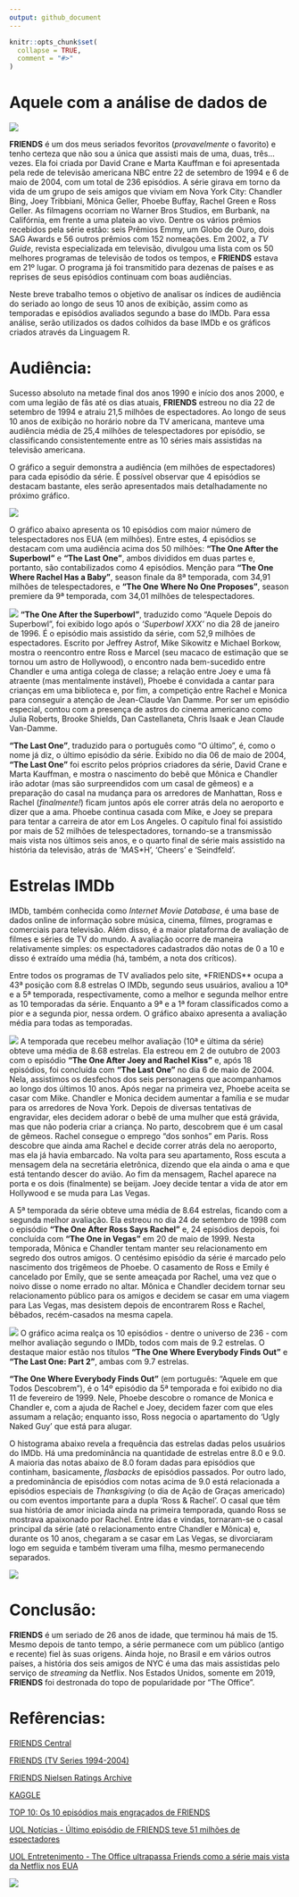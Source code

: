```yaml
---
output: github_document
---
```


<!-- README.md is generated from README.Rmd. Please edit that file -->

```r
knitr::opts_chunk$set(
  collapse = TRUE,
  comment = "#>"
)
```

# Aquele com a análise de dados de 
![](images/Friends_logo.svg)

**FRIENDS** é um dos meus seriados fevoritos (*provavelmente* o favorito) e tenho certeza que não sou a única que assisti mais de uma, duas, três...vezes. Ela foi criada por David Crane e Marta Kauffman e foi apresentada pela rede de televisão americana NBC entre 22 de setembro de 1994 e 6 de maio de 2004, com um total de 236 episódios. A série girava em torno da vida de um grupo de seis amigos que viviam em Nova York City: Chandler Bing, Joey Tribbiani, Mônica Geller, Phoebe Buffay, Rachel Green e Ross Geller. As filmagens ocorriam no Warner Bros Studios, em Burbank, na Califórnia, em frente a uma plateia ao vivo. Dentre os vários prêmios recebidos pela série estão: seis Prêmios Emmy, um Globo de Ouro, dois SAG Awards e 56 outros prêmios com 152 nomeações. Em 2002, a *TV Guide*, revista especializada em televisão, divulgou uma lista com os 50 melhores programas de televisão de todos os tempos, e **FRIENDS** estava em 21º lugar. O programa já foi transmitido para dezenas de países e as reprises de seus episódios continuam com boas audiências.

Neste breve trabalho temos o objetivo de analisar os índices de audiência do seriado ao longo de seus 10 anos de exibição, assim como as temporadas e episódios avaliados segundo a base do IMDb. Para essa análise, serão utilizados os dados colhidos da base IMDb e os gráficos criados através da Linguagem R.

# Audiência:

Sucesso absoluto na metade final dos anos 1990 e início dos anos 2000, e com uma legião de fãs até os dias atuais, **FRIENDS** estreou no dia 22 de setembro de 1994 e atraiu 21,5 milhões de espectadores. Ao longo de seus 10 anos de exibição no horário nobre da TV americana, manteve uma audiência média de 25,4 milhões de telespectadores por episódio, se classificando consistentemente entre as 10 séries mais assistidas na televisão americana. 

O gráfico a seguir demonstra a audiência (em milhões de espectadores) para cada episódio da série. É possível observar que 4 episódios se destacam bastante, eles serão apresentados mais detalhadamente no próximo gráfico.

![](docs/audiencia_coluna.png)

O gráfico abaixo apresenta os 10 episódios com maior número de telespectadores nos EUA (em milhões). Entre estes, 4 episódios se destacam com uma audiência acima dos 50 milhões: **"The One After the Superbowl"** e **"The Last One"**, ambos divididos em duas partes e, portanto, são contabilizados como 4 episódios. Menção para **"The One Where Rachel Has a Baby"**, season finale da 8ª temporada, com 34,91 milhões de telespectadores, e **"The One Where No One Proposes"**, season premiere da 9ª temporada, com 34,01 milhões de telespectadores.

![](docs/top10_episodios_telespectadores.png)
**"The One After the Superbowl"**, traduzido como "Aquele Depois do Superbowl", foi exibido logo após o _'Superbowl XXX'_ no dia 28 de janeiro de 1996. É o episódio mais assistido da série, com 52,9 milhões de espectadores. Escrito por Jeffrey Astrof, Mike Sikowitz e Michael Borkow, mostra o reencontro entre Ross e Marcel (seu macaco de estimação que se tornou um astro de Hollywood), o encontro nada bem-sucedido entre Chandler e uma antiga colega de classe; a relação entre Joey e uma fã atraente (mas mentalmente instável), Phoebe é convidada a cantar para crianças em uma biblioteca e, por fim, a competição entre Rachel e Monica para conseguir a atenção de Jean-Claude Van Damme. Por ser um episódio especial, contou com a presença de astros do cinema americano como Julia Roberts, Brooke Shields, Dan Castellaneta, Chris Isaak e Jean Claude Van-Damme.

**"The Last One"**, traduzido para o português como "O último", é, como o nome já diz, o último episódio da série. Exibido no dia 06 de maio de 2004, **"The Last One"** foi escrito pelos próprios criadores da série, David Crane e Marta Kauffman, e mostra o nascimento do bebê que Mônica e Chandler irão adotar (mas são surpreendidos com um casal de gêmeos) e a preparação do casal na mudança para os arredores de Manhattan, Ross e Rachel (*finalmente!*) ficam juntos após ele correr atrás dela no aeroporto e dizer que a ama. Phoebe continua casada com Mike, e Joey se prepara para tentar a carreira de ator em Los Angeles. O capítulo final foi assistido por mais de 52 milhões de telespectadores, tornando-se a transmissão mais vista nos últimos seis anos, e o quarto final de série mais assistido na história da televisão, atrás de 'M*A*S*H', 'Cheers' e 'Seindfeld'. 

# Estrelas IMDb

IMDb, também conhecida como *Internet Movie Database*, é uma base de dados online de informação sobre música, cinema, filmes, programas e comerciais para televisão. Além disso, é a maior plataforma de avaliação de filmes e séries de TV do mundo. A avaliação ocorre de maneira relativamente simples: os espectadores cadastrados dão notas de 0 a 10 e disso é extraído uma média (há, também, a nota dos críticos).

Entre todos os programas de TV avaliados pelo site, *FRIENDS** ocupa a 43ª posição com 8.8 estrelas O IMDb, segundo seus usuários, avaliou a 10ª e a 5ª temporada, respectivamente, como a melhor e segunda melhor entre as 10 temporadas da série. Enquanto a 9ª e a 1ª foram classificados como a pior e a segunda pior, nessa ordem. O gráfico abaixo apresenta a avaliação média para todas as temporadas.

![](docs/media_estrelas_imdb_por_temporada.png)
A temporada que recebeu melhor avaliação (10ª e última da série) obteve uma média de 8.68 estrelas. Ela estreou em 2 de outubro de 2003 com o episódio **"The One After Joey and Rachel Kiss"** e, após 18 episódios, foi concluída com **"The Last One"** no dia 6 de maio de 2004. Nela, assistimos os desfechos dos seis personagens que acompanhamos ao longo dos últimos 10 anos. Após negar na primeira vez, Phoebe aceita se casar com Mike. Chandler e Monica decidem aumentar a família e se mudar para os arredores de Nova York. Depois de diversas tentativas de engravidar, eles decidem adorar o bebê de uma mulher que está grávida, mas que não poderia criar a criança. No parto, descobrem que é um casal de gêmeos. Rachel consegue o emprego “dos sonhos” em Paris. Ross descobre que ainda ama Rachel e decide correr atrás dela no aeroporto, mas ela já havia embarcado. Na volta para seu apartamento, Ross escuta a mensagem dela na secretária eletrônica, dizendo que ela ainda o ama e que está tentando descer do avião. Ao fim da mensagem, Rachel aparece na porta e os dois (finalmente) se beijam. Joey decide tentar a vida de ator em Hollywood e se muda para Las Vegas.

A 5ª temporada da série obteve uma média de 8.64 estrelas, ficando com a segunda melhor avaliação. Ela estreou no dia 24 de setembro de 1998 com o episódio **"The One After Ross Says Rachel"** e, 24 episódios depois, foi concluída com **"The One in Vegas"** em 20 de maio de 1999. Nesta temporada, Mônica e Chandler tentam manter seu relacionamento em segredo dos outros amigos. O centésimo episódio da série é marcado pelo nascimento dos trigêmeos de Phoebe. O casamento de Ross e Emily é cancelado por Emily, que se sente ameaçada por Rachel, uma vez que o noivo disse o nome errado no altar. Mônica e Chandler decidem tornar seu relacionamento público para os amigos e decidem se casar em uma viagem para Las Vegas, mas desistem depois de encontrarem Ross e Rachel, bêbados, recém-casados na mesma capela.

![](docs/top10_episodios_estrelas.png)
O gráfico acima realça os 10 episódios - dentre o universo de 236 - com melhor avaliação segundo o IMDb, todos com mais de 9.2 estrelas. O destaque maior estão nos títulos **"The One Where Everybody Finds Out"** e **"The Last One: Part 2"**, ambas com 9.7 estrelas. 

**“The One Where Everybody Finds Out”** (em português: "Aquele em que Todos Descobrem"), é o 14º episódio da 5ª temporada e foi exibido no dia 11 de fevereiro de 1999. Nele, Phoebe descobre o romance de Monica e Chandler e, com a ajuda de Rachel e Joey, decidem fazer com que eles assumam a relação; enquanto isso, Ross negocia o apartamento do ‘Ugly Naked Guy’ que está para alugar. 

O histograma abaixo revela a frequência das estrelas dadas pelos usuários do IMDb. Há uma predominância na quantidade de estrelas entre 8.0 e 9.0. A maioria das notas abaixo de 8.0 foram dadas para episódios que continham, basicamente, *flasbacks* de episódios passados. Por outro lado, a predominância de episódios com notas acima de 9.0 está relacionada a episódios especiais de *Thanksgiving* (o dia de Ação de Graças americado) ou com eventos importante para a dupla 'Ross & Rachel'. O casal que têm sua história de amor iniciada ainda na primeira temporada, quando Ross se mostrava apaixonado por Rachel. Entre idas e vindas, tornaram-se o casal principal da série (até o relacionamento entre Chandler e Mônica) e, durante os 10 anos, chegaram a se casar em Las Vegas, se divorciaram logo em seguida e também tiveram uma filha, mesmo permanecendo separados.

![](docs/histogram_estrelas.png)

# Conclusão:

**FRIENDS** é um seriado de 26 anos de idade, que terminou há mais de 15. Mesmo depois de tanto tempo, a série permanece com um público (antigo e recente) fiel às suas origens. Ainda hoje, no Brasil e em vários outros países, a história dos seis amigos de NYC é uma das mais assistidas pelo serviço de *streaming* da Netflix. Nos Estados Unidos, somente em 2019, **FRIENDS** foi destronada do topo de popularidade por "The Office".


# Refêrencias:

[FRIENDS Central](https://friends.fandom.com/wiki/Friends_Wiki)

[FRIENDS (TV Series 1994-2004)](https://www.imdb.com/title/tt0108778/)

[FRIENDS Nielsen Ratings Archive](http://newmusicandmore.tripod.com/friendsratings.html)


[KAGGLE](https://www.kaggle.com)

[TOP 10: Os 10 episódios mais engraçados de FRIENDS](https://comentaseries.wordpress.com/2009/07/20/top-10-os-10-episodios-mais-engracados-de-friends/)

[UOL Notícias - Último episódio de FRIENDS teve 51 milhões de espectadores](https://noticias.uol.com.br/ultnot/2004/05/07/ult1817u1023.jhtm)

[UOL Entretenimento - The Office ultrapassa Friends como a série mais vista da Netflix nos EUA](https://entretenimento.uol.com.br/noticias/redacao/2019/10/29/the-office-ultrapassa-friends-como-a-serie-mais-vista-da-netflix-nos-eua.htm)

![](images/giphy.gif)
